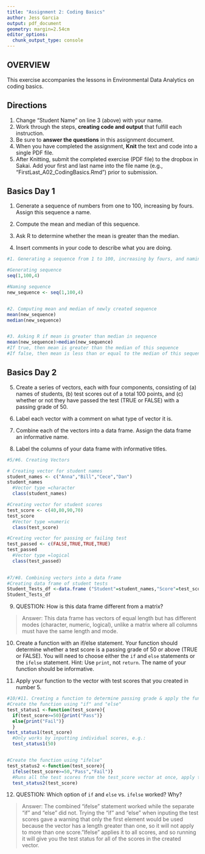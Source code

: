 ```yaml
---
title: "Assignment 2: Coding Basics"
author: Jess Garcia
output: pdf_document
geometry: margin=2.54cm
editor_options: 
  chunk_output_type: console
---
```


## OVERVIEW

This exercise accompanies the lessons in Environmental Data Analytics on coding basics. 

## Directions
1. Change "Student Name" on line 3 (above) with your name.
2. Work through the steps, **creating code and output** that fulfill each instruction.
3. Be sure to **answer the questions** in this assignment document.
4. When you have completed the assignment, **Knit** the text and code into a single PDF file.
5. After Knitting, submit the completed exercise (PDF file) to the dropbox in Sakai. Add your first and last name into the file name (e.g., "FirstLast_A02_CodingBasics.Rmd") prior to submission.



## Basics Day 1

1. Generate a sequence of numbers from one to 100, increasing by fours. Assign this sequence a name. 

2. Compute the mean and median of this sequence. 

3. Ask R to determine whether the mean is greater than the median. 

4. Insert comments in your code to describe what you are doing.

```r
#1. Generating a sequence from 1 to 100, increasing by fours, and naming that sequence

#Generating sequence
seq(1,100,4)

#Naming sequence
new_sequence <- seq(1,100,4) 


#2. Computing mean and median of newly created sequence
mean(new_sequence)
median(new_sequence)


#3. Asking R if mean is greater than median in sequence
mean(new_sequence)>median(new_sequence)
#If true, then mean is greater than the median of this sequence
#If false, then mean is less than or equal to the median of this sequence


```

## Basics Day 2

5. Create a series of vectors, each with four components, consisting of (a) names of students, (b) test scores out of a total 100 points, and (c) whether or not they have passed the test (TRUE or FALSE) with a passing grade of 50.

6. Label each vector with a comment on what type of vector it is.

7. Combine each of the vectors into a data frame. Assign the data frame an informative name.

8. Label the columns of your data frame with informative titles.

```r
#5/#6. Creating Vectors 

# Creating vector for student names
student_names <- c("Anna","Bill","Cece","Dan")
student_names
  #Vector type =character
  class(student_names)

#Creating vector for student scores
test_score <- c(40,80,90,70)
test_score
  #Vector type =numeric
  class(test_score)

#Creating vector for passing or failing test
test_passed <- c(FALSE,TRUE,TRUE,TRUE)
test_passed
  #Vector type =logical
  class(test_passed)
  

#7/#8. Combining vectors into a data frame
#Creating data frame of student tests
Student_Tests_df <-data.frame ("Student"=student_names,"Score"=test_score,"Passed"=test_passed)
Student_Tests_df

```

9. QUESTION: How is this data frame different from a matrix?

> Answer: This data frame has vectors of equal length but has different modes (character, numeric, logical), unlike a matrix where all columns must have the same length and mode.

10. Create a function with an if/else statement. Your function should determine whether a test score is a passing grade of 50 or above (TRUE or FALSE). You will need to choose either the `if` and `else` statements or the `ifelse` statement. Hint: Use `print`, not `return`. The name of your function should be informative.

11. Apply your function to the vector with test scores that you created in number 5. 

```r
#10/#11. Creating a function to determine passing grade & apply the function
#Create the function using "if" and "else"
test_status1 <-function(test_score){
  if(test_score>=50){print("Pass")}
  else{print("Fail")}
  }
test_status1(test_score)
  #Only works by inputting individual scores, e.g.:
  test_status1(50)


#Create the function using "ifelse"
test_status2 <-function(test_score){
  ifelse(test_score>=50,"Pass","Fail")}
  #Runs all the test scores from the test_score vector at once, apply to function to the vector
  test_status2(test_score)

```

12. QUESTION: Which option of `if` and `else` vs. `ifelse` worked? Why?

> Answer: The combined "ifelse" statement worked while the separate "if" and "else" did not. Trying the "if" and "else" when inputing the test scores gave a warning that only the first element would be used because the vector has a length greater than one, so it will not apply to more than one score."Ifelse" applies it to all scores, and so running it will give you the test status for all of the scores in the created vector. 
